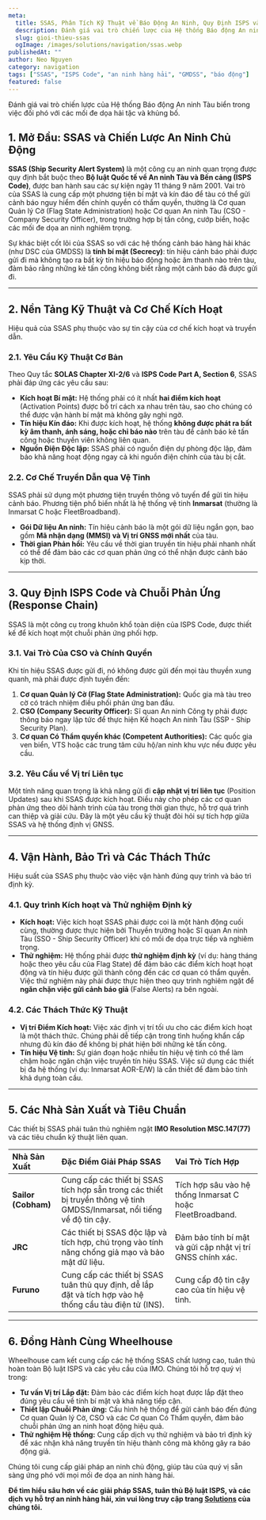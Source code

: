 ```yaml
---
meta:
  title: SSAS, Phân Tích Kỹ Thuật về Báo Động An Ninh, Quy Định ISPS và Tính Bí Mật Tín Hiệu
  description: Đánh giá vai trò chiến lược của Hệ thống Báo động An ninh Tàu biển trong việc đối phó với các mối đe dọa hải tặc và khủng bố.
  slug: gioi-thieu-ssas
  ogImage: /images/solutions/navigation/ssas.webp
publishedAt: ""
author: Neo Nguyen
category: navigation
tags: ["SSAS", "ISPS Code", "an ninh hàng hải", "GMDSS", "báo động"]
featured: false
---
```


<span className="text-xl text-gray-500 italic mb-8">
  Đánh giá vai trò chiến lược của Hệ thống Báo động An ninh Tàu biển trong việc
  đối phó với các mối đe dọa hải tặc và khủng bố.
</span>

## 1. Mở Đầu: SSAS và Chiến Lược An Ninh Chủ Động

**SSAS (Ship Security Alert System)** là một công cụ an ninh quan trọng được quy định bắt buộc theo **Bộ luật Quốc tế về An ninh Tàu và Bến cảng (ISPS Code)**, được ban hành sau các sự kiện ngày 11 tháng 9 năm 2001. Vai trò của SSAS là cung cấp một phương tiện bí mật và kín đáo để tàu có thể gửi cảnh báo nguy hiểm đến chính quyền có thẩm quyền, thường là Cơ quan Quản lý Cờ (Flag State Administration) hoặc Cơ quan An ninh Tàu (CSO - Company Security Officer), trong trường hợp bị tấn công, cướp biển, hoặc các mối đe dọa an ninh nghiêm trọng.

Sự khác biệt cốt lõi của SSAS so với các hệ thống cảnh báo hàng hải khác (như DSC của GMDSS) là **tính bí mật (Secrecy)**: tín hiệu cảnh báo phải được gửi đi mà không tạo ra bất kỳ tín hiệu báo động hoặc âm thanh nào trên tàu, đảm bảo rằng những kẻ tấn công không biết rằng một cảnh báo đã được gửi đi.

---

## 2. Nền Tảng Kỹ Thuật và Cơ Chế Kích Hoạt

Hiệu quả của SSAS phụ thuộc vào sự tin cậy của cơ chế kích hoạt và truyền dẫn.

### 2.1. Yêu Cầu Kỹ Thuật Cơ Bản

Theo Quy tắc **SOLAS Chapter XI-2/6** và **ISPS Code Part A, Section 6**, SSAS phải đáp ứng các yêu cầu sau:

- **Kích hoạt Bí mật:** Hệ thống phải có ít nhất **hai điểm kích hoạt** (Activation Points) được bố trí cách xa nhau trên tàu, sao cho chúng có thể được vận hành bí mật mà không gây nghi ngờ.
- **Tín hiệu Kín đáo:** Khi được kích hoạt, hệ thống **không được phát ra bất kỳ âm thanh, ánh sáng, hoặc chỉ báo nào** trên tàu để cảnh báo kẻ tấn công hoặc thuyền viên không liên quan.
- **Nguồn Điện Độc lập:** SSAS phải có nguồn điện dự phòng độc lập, đảm bảo khả năng hoạt động ngay cả khi nguồn điện chính của tàu bị cắt.

### 2.2. Cơ Chế Truyền Dẫn qua Vệ Tinh

SSAS phải sử dụng một phương tiện truyền thông vô tuyến để gửi tín hiệu cảnh báo. Phương tiện phổ biến nhất là hệ thống vệ tinh **Inmarsat** (thường là Inmarsat C hoặc FleetBroadband).

- **Gói Dữ liệu An ninh:** Tín hiệu cảnh báo là một gói dữ liệu ngắn gọn, bao gồm **Mã nhận dạng (MMSI) và Vị trí GNSS mới nhất** của tàu.
- **Thời gian Phản hồi:** Yêu cầu về thời gian truyền tín hiệu phải nhanh nhất có thể để đảm bảo các cơ quan phản ứng có thể nhận được cảnh báo kịp thời.

---

## 3. Quy Định ISPS Code và Chuỗi Phản Ứng (Response Chain)

SSAS là một công cụ trong khuôn khổ toàn diện của ISPS Code, được thiết kế để kích hoạt một chuỗi phản ứng phối hợp.

### 3.1. Vai Trò Của CSO và Chính Quyền

Khi tín hiệu SSAS được gửi đi, nó không được gửi đến mọi tàu thuyền xung quanh, mà phải được định tuyến đến:

1.  **Cơ quan Quản lý Cờ (Flag State Administration):** Quốc gia mà tàu treo cờ có trách nhiệm điều phối phản ứng ban đầu.
2.  **CSO (Company Security Officer):** Sĩ quan An ninh Công ty phải được thông báo ngay lập tức để thực hiện Kế hoạch An ninh Tàu (SSP - Ship Security Plan).
3.  **Cơ quan Có Thẩm quyền khác (Competent Authorities):** Các quốc gia ven biển, VTS hoặc các trung tâm cứu hộ/an ninh khu vực nếu được yêu cầu.

### 3.2. Yêu Cầu về Vị trí Liên tục

Một tính năng quan trọng là khả năng gửi đi **cập nhật vị trí liên tục** (Position Updates) sau khi SSAS được kích hoạt. Điều này cho phép các cơ quan phản ứng theo dõi hành trình của tàu trong thời gian thực, hỗ trợ quá trình can thiệp và giải cứu. Đây là một yêu cầu kỹ thuật đòi hỏi sự tích hợp giữa SSAS và hệ thống định vị GNSS.

---

## 4. Vận Hành, Bảo Trì và Các Thách Thức

Hiệu suất của SSAS phụ thuộc vào việc vận hành đúng quy trình và bảo trì định kỳ.

### 4.1. Quy trình Kích hoạt và Thử nghiệm Định kỳ

- **Kích hoạt:** Việc kích hoạt SSAS phải được coi là một hành động cuối cùng, thường được thực hiện bởi Thuyền trưởng hoặc Sĩ quan An ninh Tàu (SSO - Ship Security Officer) khi có mối đe dọa trực tiếp và nghiêm trọng.
- **Thử nghiệm:** Hệ thống phải được **thử nghiệm định kỳ** (ví dụ: hàng tháng hoặc theo yêu cầu của Flag State) để đảm bảo các điểm kích hoạt hoạt động và tín hiệu được gửi thành công đến các cơ quan có thẩm quyền. Việc thử nghiệm này phải được thực hiện theo quy trình nghiêm ngặt để **ngăn chặn việc gửi cảnh báo giả** (False Alerts) ra bên ngoài.

### 4.2. Các Thách Thức Kỹ Thuật

- **Vị trí Điểm Kích hoạt:** Việc xác định vị trí tối ưu cho các điểm kích hoạt là một thách thức. Chúng phải dễ tiếp cận trong tình huống khẩn cấp nhưng đủ kín đáo để không bị phát hiện bởi những kẻ tấn công.
- **Tín hiệu Vệ tinh:** Sự gián đoạn hoặc nhiễu tín hiệu vệ tinh có thể làm chậm hoặc ngăn chặn việc truyền tín hiệu SSAS. Việc sử dụng các thiết bị đa hệ thống (ví dụ: Inmarsat AOR-E/W) là cần thiết để đảm bảo tính khả dụng toàn cầu.

---

## 5. Các Nhà Sản Xuất và Tiêu Chuẩn

Các thiết bị SSAS phải tuân thủ nghiêm ngặt **IMO Resolution MSC.147(77)** và các tiêu chuẩn kỹ thuật liên quan.

| Nhà Sản Xuất        | Đặc Điểm Giải Pháp SSAS                                                                                                  | Vai Trò Tích Hợp                                           |
| :------------------ | :----------------------------------------------------------------------------------------------------------------------- | :--------------------------------------------------------- |
| **Sailor (Cobham)** | Cung cấp các thiết bị SSAS tích hợp sẵn trong các thiết bị truyền thông vệ tinh GMDSS/Inmarsat, nổi tiếng về độ tin cậy. | Tích hợp sâu vào hệ thống Inmarsat C hoặc FleetBroadband.  |
| **JRC**             | Các thiết bị SSAS độc lập và tích hợp, chú trọng vào tính năng chống giả mạo và bảo mật dữ liệu.                         | Đảm bảo tính bí mật và gửi cập nhật vị trí GNSS chính xác. |
| **Furuno**          | Cung cấp các thiết bị SSAS tuân thủ quy định, dễ lắp đặt và tích hợp vào hệ thống cầu tàu điện tử (INS).                 | Cung cấp độ tin cậy cao của tín hiệu vệ tinh.              |

---

## 6. Đồng Hành Cùng Wheelhouse

Wheelhouse cam kết cung cấp các hệ thống SSAS chất lượng cao, tuân thủ hoàn toàn Bộ luật ISPS và các yêu cầu của IMO. Chúng tôi hỗ trợ quý vị trong:

- **Tư vấn Vị trí Lắp đặt:** Đảm bảo các điểm kích hoạt được lắp đặt theo đúng yêu cầu về tính bí mật và khả năng tiếp cận.
- **Thiết lập Chuỗi Phản ứng:** Cấu hình hệ thống để gửi cảnh báo đến đúng Cơ quan Quản lý Cờ, CSO và các Cơ quan Có Thẩm quyền, đảm bảo chuỗi phản ứng an ninh hoạt động hiệu quả.
- **Thử nghiệm Hệ thống:** Cung cấp dịch vụ thử nghiệm và bảo trì định kỳ để xác nhận khả năng truyền tín hiệu thành công mà không gây ra báo động giả.

Chúng tôi cung cấp giải pháp an ninh chủ động, giúp tàu của quý vị sẵn sàng ứng phó với mọi mối đe dọa an ninh hàng hải.

**Để tìm hiểu sâu hơn về các giải pháp SSAS, tuân thủ Bộ luật ISPS, và các dịch vụ hỗ trợ an ninh hàng hải, xin vui lòng truy cập trang [Solutions](/solutions) của chúng tôi.**
